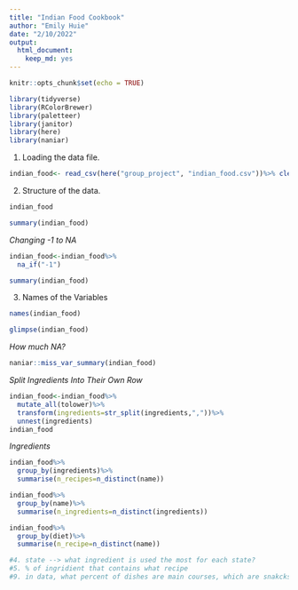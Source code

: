 ```yaml
---
title: "Indian Food Cookbook"
author: "Emily Huie"
date: "2/10/2022"
output: 
  html_document: 
    keep_md: yes
---
```


```r
knitr::opts_chunk$set(echo = TRUE)
```

```r
library(tidyverse)
library(RColorBrewer)
library(paletteer)
library(janitor)
library(here)
library(naniar)

```

1. Loading the data file.
```r
indian_food<- read_csv(here("group_project", "indian_food.csv"))%>% clean_names()
```
2. Structure of the data. 

```r
indian_food
```
```r
summary(indian_food)
```

_Changing -1 to NA_
```r
indian_food<-indian_food%>%
  na_if("-1")
```
```r
summary(indian_food)
```
3. Names of the Variables
```r
names(indian_food)
```

```r
glimpse(indian_food)
```
_How much NA?_
```r
naniar::miss_var_summary(indian_food)
```


_Split Ingredients Into Their Own Row_
```r
indian_food<-indian_food%>%
  mutate_all(tolower)%>%
  transform(ingredients=str_split(ingredients,","))%>%
  unnest(ingredients)
indian_food

```
_Ingredients_
```r
indian_food%>%
  group_by(ingredients)%>%
  summarise(n_recipes=n_distinct(name))
```
```r
indian_food%>%
  group_by(name)%>%
  summarise(n_ingredients=n_distinct(ingredients))
```

```r
indian_food%>%
  group_by(diet)%>%
  summarise(n_recipe=n_distinct(name))
```

```r
#4. state --> what ingredient is used the most for each state?
#5. % of ingridient that contains what recipe
#9. in data, what percent of dishes are main courses, which are snakcks...
```

